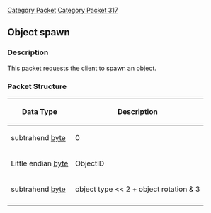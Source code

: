 [[Category Packet]]
[[Category Packet 317]]
== Object spawn ==

=== Description ===

This packet requests the client to spawn an object.

=== Packet Structure ===
{|border=2
! Data Type
! Description
|-
| subtrahend [[Data Types#byte|byte]]
| 0
|-
| Little endian [[Data Types#byte|byte]]
| ObjectID
|-
| subtrahend  [[Data Types#byte|byte]]
| object type << 2 + object rotation & 3
|-
|}